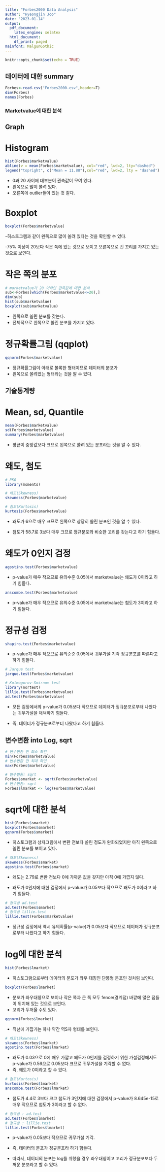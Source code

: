 ---
title: "Forbes2000 Data Analysis"
author: "Hyeongjin Joo"
date: "2023-01-14"
output:
  pdf_document:
    latex_engine: xelatex
  html_document:
    df_print: paged
mainfont: MalgunGothic
---

```{r setup, include=FALSE}
knitr::opts_chunk$set(echo = TRUE)
```

## 데이터에 대한 summary

```{r}
Forbes<-read.csv("Forbes2000.csv",header=T)
dim(Forbes)
names(Forbes)
```

### Marketvalue에 대한 분석

## Graph


# Histogram

```{r}
hist(Forbes$marketvalue)
abline(v = mean(Forbes$marketvalue), col="red", lwd=2, lty="dashed")
legend("topright", c("Mean = 11.88"),col="red", lwd=2, lty = "dashed")
```
- 0과 20 사이에 대부분이 관측값이 모여 있다.
- 왼쪽으로 많이 쏠려 있다.
- 오른쪽에 outlier들이 있는 것 같다.

# Boxplot

```{r}
boxplot(Forbes$marketvalue)
```

-히스토그램과 같이 왼쪽으로 많이 쏠려 있다는 것을 확인할 수 있다.

-75% 이상이 20보다 작은 쪽에 있는 것으로 보이고 오른쪽으로 긴 꼬리를 가지고 있는 것으로 보인다.

# 작은 쪽의 분포
```{r}
# marketvalue가 20 이하인 관측값에 대한 분석
sub<-Forbes[which(Forbes$marketvalue<=20),]
dim(sub)
hist(sub$marketvalue)
boxplot(sub$marketvalue)
```
- 왼쪽으로 쏠린 분포를 갖는다.
- 전체적으로 왼쪽으로 쏠린 분포를 가지고 있다.

# 정규확률그림 (qqplot)
```{r}
qqnorm(Forbes$marketvalue)
```
- 정규확률그림이 아래로 볼록한 형태이므로 데이터의 분포가 
- 왼쪽으로 쏠려있는 형태라는 것을 알 수 있다.


## 기술통계량

# Mean, sd, Quantile
```{r}
mean(Forbes$marketvalue)
sd(Forbes$marketvalue)
summary(Forbes$marketvalue)
```
- 평균이 중앙값보다 크므로 왼쪽으로 쏠려 있는 분포라는 것을 알 수 있다.

# 왜도, 첨도
```{r}
# PKG
library(moments)

# 왜도(Skewness)
skewness(Forbes$marketvalue)

# 첨도(Kurtosis)
kurtosis(Forbes$marketvalue)
```
- 왜도가 6으로 매우 크므로 왼쪽으로 상당히 쏠린 분포인 것을 알 수 있다.

- 첨도가 58.7로 3보다 매우 크므로 정규분포와 비슷한 꼬리를 갖는다고 하기 힘들다.

# 왜도가 0인지 검정
```{r}
agostino.test(Forbes$marketvalue)
```
- p-value가 매우 작으므로 유의수준 0.05에서 marketvalue는 왜도가 0이라고 하기 힘들다.

```{r}
anscombe.test(Forbes$marketvalue)
```
- p-value가 매우 작으므로 유의수준 0.05에서 marketvalue는 첨도가 3이라고 하기 힘들다.

# 정규성 검정
```{r}
shapiro.test(Forbes$marketvalue)
```
- p-value가 매우 작으므로 유의순준 0.05에서 귀무가설 기각 정규분포를 따른다고 하기 힘들다.

```{r}
# Jarque test
jarque.test(Forbes$marketvalue)

# Kolmogorov-Smirnov test
library(nortest)
lillie.test(Forbes$marketvalue)
ad.test(Forbes$marketvalue)
```
- 모든 검정에서의 p-value가 0.05보다 작으므로 데이터가 정규분포로부터 나왔다는 귀무가설을 채택하기 힘들다. 

- 즉, 데이터가 정규분포로부터 나왔다고 하기 힘들다.


## 변수변환 into Log, sqrt
```{r}
# 변수변환 전 최소 확인
min(Forbes$marketvalue)
# 변수변환 전 최대 확인
max(Forbes$marketvalue)

# 변수변환: sqrt
Forbes$smarket <- sqrt(Forbes$marketvalue)
# 변수변환: sqrt
Forbes$lmarket <- log(Forbes$marketvalue)
```

# sqrt에 대한 분석
```{r}
hist(Forbes$smarket)
boxplot(Forbes$smarket)
qqnorm(Forbes$smarket)
```
- 히스토그램과 상자그림에서 변환 전보다 쏠린 정도가 완화되었지만 아직 왼쪽으로 쏠린 분포를 보이고 있다.
```{r}
# 왜도(Skewness)
skewness(Forbes$smarket)
agostino.test(Forbes$smarket)
```
- 왜도는 2.79로 변환 전보다 0에 가까운 값을 갖지만 아직 0에 가깝지 않다. 

- 왜도가 0인지에 대한 검정에서 p-value가 0.05보다 작으므로 왜도가 0이라고 하기 힘들다.

```{r}
# 정규성 ad.test
ad.test(Forbes$smarket)
# 정규성 lillie.test
lillie.test(Forbes$marketvalue)
```
- 정규성 검정에서 역시 유의확률(p-value)가 0.05보다 작으므로 데이터가 정규분포로부터 나왔다고 하기 힘들다.

# log에 대한 분석

```{r}
hist(Forbes$lmarket)
```
- 히스토그램으로부터 데이터의 분포가 좌우 대칭인 단봉형 분포인 것처럼 보인다.

```{r}
boxplot(Forbes$lmarket)
```
- 분포가 좌우대칭으로 보이나 작은 쪽과 큰 쪽 모두 fence(경계점) 바깥에 많은 점들이 위치해 있는 것으로 보인다.
- 꼬리가 두꺼울 수도 있다.

```{r}
qqnorm(Forbes$lmarket)
```
- 직선에 가깝기는 하나 약간 역S자 형태를 보인다.

```{r}
# 왜도(Skewness)
skewness(Forbes$lmarket)
agostino.test(Forbes$lmarket)
```
- 왜도가 0.03으로 0에 매우 가깝고 왜도가 0인지를 검정하기 위한 가설검정에서도 p-value가 0.56으로 0.05보다 크므로 귀무가설을 기각할 수 없다. 
- 즉, 왜도가 0이라고 할 수 있다.

```{r}
# 첨도(Kurtosis)
kurtosis(Forbes$lmarket)
anscombe.test(Forbes$lmarket)
```
- 첨도가 4.4로 3보다 크고 첨도가 3인지에 대한 검정에서 p-value가 8.645e-15로 매우 작으므로 첨도가 3이라고 할 수 없다. 

```{r}
# 정규성 : ad.test
ad.test(Forbes$lmarket)
# 정규성 : lillie.test
lillie.test(Forbes$lmarket)
```
- p-value가 0.05보다 작으므로 귀무가설 기각. 

- 즉, 데이터의 분포가 정규분포라 하기 힘들다.

- 따라서, 데이터의 분포는 log를 취했을 경우 좌우대칭이고 꼬리가 정규분포보다 두꺼운 분포라고 할 수 있다.

